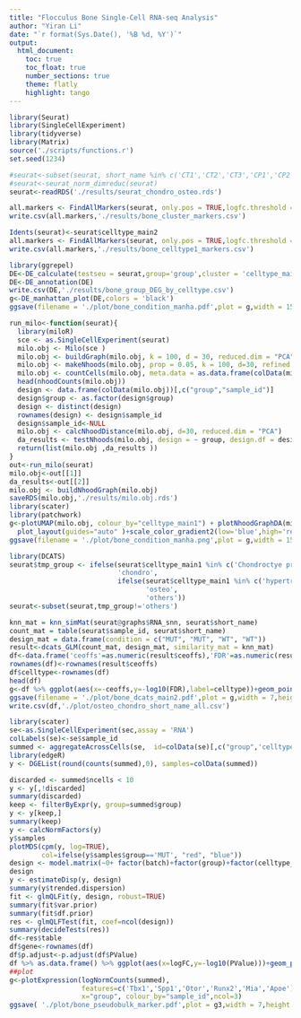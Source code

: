 ```yaml
---
title: "Flocculus Bone Single-Cell RNA-seq Analysis"
author: "Yiran Li"
date: "`r format(Sys.Date(), '%B %d, %Y')`"
output: 
  html_document:
    toc: true
    toc_float: true
    number_sections: true
    theme: flatly
    highlight: tango
---
```


```r
library(Seurat)
library(SingleCellExperiment)
library(tidyverse)
library(Matrix)
source('./scripts/functions.r')
set.seed(1234)
```

```r
#seurat<-subset(seurat, short_name %in% c('CT1','CT2','CT3','CP1','CP2','CP3','CP4','CP5','CP6','Osteoblasts','hypertrophic chondrocyte/Osteoblasts','Osteoclast','Matured osteoblasts/osteocyte','Matured chondrocyte') )
#seurat<-seurat_norm_dimreduc(seurat)
seurat<-readRDS('./results/seurat_chondro_osteo.rds')
```
```r
all.markers <- FindAllMarkers(seurat, only.pos = TRUE,logfc.threshold = 0.5,min.pct = 0.4,test.use = "wilcox")
write.csv(all.markers,'./results/bone_cluster_markers.csv')
```
```r
Idents(seurat)<-seurat$celltype_main2
all.markers <- FindAllMarkers(seurat, only.pos = TRUE,logfc.threshold = 0.5,min.pct = 0.4,test.use = "wilcox")
write.csv(all.markers,'./results/bone_celltype1_markers.csv')
```
```r
library(ggrepel)
DE<-DE_calculate(testseu = seurat,group='group',cluster = 'celltype_main2')
DE<-DE_annotation(DE)
write.csv(DE,'./results/bone_group_DEG_by_celltype.csv')
g<-DE_manhattan_plot(DE,colors = 'black')
ggsave(filename = './plot/bone_condition_manha.pdf',plot = g,width = 15,height = 10)
```

```r
run_milo<-function(seurat){
  library(miloR)
  sce <- as.SingleCellExperiment(seurat)
  milo.obj <- Milo(sce )
  milo.obj <- buildGraph(milo.obj, k = 100, d = 30, reduced.dim = "PCA")
  milo.obj <- makeNhoods(milo.obj, prop = 0.05, k = 100, d=30, refined = TRUE, reduced_dims = "PCA")
  milo.obj <- countCells(milo.obj, meta.data = as.data.frame(colData(milo.obj)), sample="sample_id")
  head(nhoodCounts(milo.obj))
  design <- data.frame(colData(milo.obj))[,c("group","sample_id")]
  design$group <- as.factor(design$group) 
  design <- distinct(design)
  rownames(design) <- design$sample_id
  design$sample_id<-NULL
  milo.obj <- calcNhoodDistance(milo.obj, d=30, reduced.dim = "PCA")
  da_results <- testNhoods(milo.obj, design = ~ group, design.df = design)
  return(list(milo.obj ,da_results ))
}
out<-run_milo(seurat)
milo.obj<-out[[1]]
da_results<-out[[2]]
milo.obj <- buildNhoodGraph(milo.obj)
saveRDS(milo.obj,'./results/milo.obj.rds')
library(scater)
library(patchwork)
g<-plotUMAP(milo.obj, colour_by="celltype_main1") + plotNhoodGraphDA(milo.obj, da_results, alpha=1) +
  plot_layout(guides="auto" )+scale_color_gradient2(low='blue',high='red')
ggsave(filename = './plot/bone_condition_manha.png',plot = g,width = 15,height = 7)
```


```r
library(DCATS)
seurat$tmp_group <- ifelse(seurat$celltype_main1 %in% c('Chondroctye progenitors', 'Connective tissue cells', 'chondro'), 
                           'chondro', 
                           ifelse(seurat$celltype_main1 %in% c('hypertrophic chondrocyte/Osteoblasts', 'Matured osteoblasts', 'Osteoblasts'), 
                                  'osteo', 
                                  'others'))
seurat<-subset(seurat,tmp_group!='others')

knn_mat = knn_simMat(seurat@graphs$RNA_snn, seurat$short_name)
count_mat = table(seurat$sample_id, seurat$short_name)
design_mat = data.frame(condition = c("MUT", "MUT", "WT", "WT"))
result<-dcats_GLM(count_mat, design_mat, similarity_mat = knn_mat)
df<-data.frame('ceoffs'=as.numeric(result$ceoffs),'FDR'=as.numeric(result$fdr))
rownames(df)<-rownames(result$ceoffs)
df$celltype<-rownames(df)
head(df)
g<-df %>% ggplot(aes(x=-ceoffs,y=-log10(FDR),label=celltype))+geom_point()+geom_text_repel()+xlim(-2,2)+theme_classic()+geom_hline(yintercept = -log10(0.1))+geom_vline(xintercept = 0)+ylim(0,3)
ggsave(filename = './plot/bone_dcats_main2.pdf',plot = g,width = 7,height = 7)
write.csv(df,'./plot/osteo_chondro_short_name_all.csv')
```

```r
library(scater)
se<-as.SingleCellExperiment(sec,assay = 'RNA')
colLabels(se)<-se$sample_id
summed <- aggregateAcrossCells(se,  id=colData(se)[,c("group",'celltype_main1', "sample_id")])
library(edgeR)
y <- DGEList(round(counts(summed),0), samples=colData(summed))

discarded <- summed$ncells < 10
y <- y[,!discarded]
summary(discarded)
keep <- filterByExpr(y, group=summed$group)
y <- y[keep,]
summary(keep)
y <- calcNormFactors(y)
y$samples
plotMDS(cpm(y, log=TRUE), 
        col=ifelse(y$samples$group=='MUT', "red", "blue"))
design <- model.matrix(~0+ factor(batch)+factor(group)+factor(celltype_main1), y$samples)
design
y <- estimateDisp(y, design)
summary(y$trended.dispersion)
fit <- glmQLFit(y, design, robust=TRUE)
summary(fit$var.prior)
summary(fit$df.prior)
res <- glmQLFTest(fit, coef=ncol(design))
summary(decideTests(res))
df<-res$table
df$gene<-rownames(df)
df$p.adjust<-p.adjust(df$PValue)
df %>% as.data.frame() %>% ggplot(aes(x=logFC,y=-log10(PValue)))+geom_point()
##plot
g<-plotExpression(logNormCounts(summed),
                  features=c('Tbx1','Spp1','Otor','Runx2','Mia','Apoe'),
                  x="group", colour_by="sample_id",ncol=3) 
ggsave( './plot/bone_pseudobulk_marker.pdf',plot = g3,width = 7,height = 7)
```
